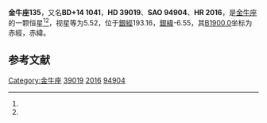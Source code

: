 {{Starbox begin
| name = 金牛座135
}}
{{Starbox observe
| epoch = [[J2000.0|J2000.0]]
| constell = [[金牛座|金牛座]]<ref name=SIMBAD>{{cite web
 | url=http://simbad.u-strasbg.fr/simbad/sim-id?Ident=HR+2016
 | title=Pulsating variable Star
 | publisher=Centre de Données astronomiques de Strasbourg
 | work=SIMBAD
 | accessdate=2012-07-13
 | archive-date=2019-07-25
 | archive-url=https://web.archive.org/web/20190725150115/http://simbad.u-strasbg.fr/simbad/sim-id?Ident=HR+2016
 | dead-url=no
 }}</ref><ref name=DATA>{{cite web
 | url=http://vizier.u-strasbg.fr/viz-bin/VizieR-5?-out.add=.&-source=5050&-corr=PK=HR&-out.max=9999&HR=2016
 | title=VizieR Detailed Page
 | accessdate=2012-07-13
 | archive-date=2019-07-28
 | archive-url=https://web.archive.org/web/20190728022241/http://vizier.u-strasbg.fr/viz-bin/VizieR-5?-out.add=.&-source=5050&-corr=PK=HR&-out.max=9999&HR=2016
 | dead-url=no
 }}</ref>
| 星官 = 
| ra = {{RA|5|50|28.9}}<ref name=SIMBAD /><ref name=DATA />
| dec = {{DEC|+14|18|20}}<ref name=SIMBAD /><ref name=DATA />
| appmag_v = 5.52<ref name=SIMBAD /><ref name=DATA />
}}
{{Starbox character
| class = gG9<ref name=SIMBAD /><ref name=DATA />
| b-v = 1.01<ref name=SIMBAD /><ref name=DATA />
| u-b = <ref name=SIMBAD /><ref name=DATA />
| r-i = <ref name=SIMBAD /><ref name=DATA />
| variable = 
}}
{{Starbox astrometry
| radial_v = 
| prop_mo_ra = 46
| parallax = 
| p_error = 
}}
{{Starbox catalog
| names =BD+14 1041，[[SAO星表|SAO]] 94904，[[HD星表|HD]] 39019，[[HR星表|HR]] 2016}}
{{Starbox reference |Simbad=HR+2016}}
{{Starbox end}}

'''金牛座135'''，又名'''BD+14 1041'''，'''HD 39019'''、'''SAO 94904'''、'''HR 2016'''，是[[金牛座|金牛座]]的一颗恒星<ref name=SIMBAD /><ref name=DATA />，视星等为5.52，位于[[銀道座標系|銀經]]193.16，[[銀道座標系|銀緯]]-6.55，其[[B1900.0|B1900.0]]坐标为赤經{{RA|5|44|47.5}}，赤緯{{DEC|+14|-6.55|36}}。

== 参考文献 ==
{{reflist}}

{{star-stub}}

{{金牛座恒星}}
{{星官|水府|4|8}}
[[Category:金牛座|Category:金牛座]]
[[Category:HD和HDE天體|39019]]
[[Category:HR天體|2016]]
[[Category:SAO天體|94904]]